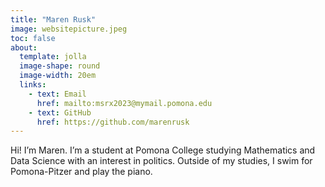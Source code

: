 ```yaml
---
title: "Maren Rusk"
image: websitepicture.jpeg
toc: false
about: 
  template: jolla
  image-shape: round
  image-width: 20em
  links: 
    - text: Email
      href: mailto:msrx2023@mymail.pomona.edu
    - text: GitHub
      href: https://github.com/marenrusk
---
```



Hi! I'm Maren. I'm a student at Pomona College studying Mathematics and Data Science with an interest in politics. Outside of my studies, I swim for Pomona-Pitzer and play the piano.